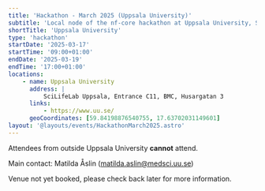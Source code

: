 ```yaml
---
title: 'Hackathon - March 2025 (Uppsala University)'
subtitle: 'Local node of the nf-core hackathon at Uppsala University, Sweden'
shortTitle: 'Uppsala University'
type: 'hackathon'
startDate: '2025-03-17'
startTime: '09:00+01:00'
endDate: '2025-03-19'
endTime: '17:00+01:00'
locations:
    - name: Uppsala University
      address: |
          SciLifeLab Uppsala, Entrance C11, BMC, Husargatan 3
      links:
          - https://www.uu.se/
      geoCoordinates: [59.84198876540755, 17.63702031149601]
layout: '@layouts/events/HackathonMarch2025.astro'
---
```


Attendees from outside Uppsala University **cannot** attend.

Main contact: Matilda Åslin ([matilda.aslin@medsci.uu.se](mailto:matilda.aslin@medsci.uu.se))

Venue not yet booked, please check back later for more information.
